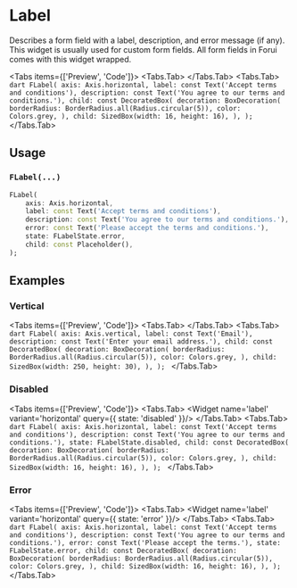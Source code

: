 
# Label
Describes a form field with a label, description, and error message (if any). This widget is usually used for custom
form fields. All form fields in Forui comes with this widget wrapped.

<LinkBadgeGroup>
    <LinkBadge label="API Reference" href="https://pub.dev/documentation/forui/latest/forui.widgets.label/forui.widgets.label-library.html"/>
</LinkBadgeGroup>

<Tabs items={['Preview', 'Code']}>
  <Tabs.Tab>
    <Widget name='label' variant='horizontal' query={{}}/>
  </Tabs.Tab>
  <Tabs.Tab>
    ```dart
    FLabel(
        axis: Axis.horizontal,
        label: const Text('Accept terms and conditions'),
        description: const Text('You agree to our terms and conditions.'),
        child: const DecoratedBox(
          decoration: BoxDecoration(
            borderRadius: BorderRadius.all(Radius.circular(5)),
            color: Colors.grey,
          ),
          child: SizedBox(width: 16, height: 16),
        ),
    );
    ```
  </Tabs.Tab>
</Tabs>

## Usage

### `FLabel(...)`

```dart
FLabel(
    axis: Axis.horizontal,
    label: const Text('Accept terms and conditions'),
    description: const Text('You agree to our terms and conditions.'),
    error: const Text('Please accept the terms and conditions.'),
    state: FLabelState.error,
    child: const Placeholder(),
);
```

## Examples

### Vertical
<Tabs items={['Preview', 'Code']}>
    <Tabs.Tab>
        <Widget name='label' variant='vertical' query={{}}/>
    </Tabs.Tab>
    <Tabs.Tab>
        ```dart
        FLabel(
            axis: Axis.vertical,
            label: const Text('Email'),
            description: const Text('Enter your email address.'),
            child: const DecoratedBox(
              decoration: BoxDecoration(
                borderRadius: BorderRadius.all(Radius.circular(5)),
                color: Colors.grey,
              ),
              child: SizedBox(width: 250, height: 30),
            ),
        );
        ```
    </Tabs.Tab>
</Tabs>

### Disabled
<Tabs items={['Preview', 'Code']}>
  <Tabs.Tab>
    <Widget name='label' variant='horizontal' query={{ state: 'disabled' }}/>
  </Tabs.Tab>
  <Tabs.Tab>
    ```dart
    FLabel(
        axis: Axis.horizontal,
        label: const Text('Accept terms and conditions'),
        description: const Text('You agree to our terms and conditions.'),
        state: FLabelState.disabled,
        child: const DecoratedBox(
          decoration: BoxDecoration(
            borderRadius: BorderRadius.all(Radius.circular(5)),
            color: Colors.grey,
          ),
          child: SizedBox(width: 16, height: 16),
        ),
    );
    ```
  </Tabs.Tab>
</Tabs>

### Error
<Tabs items={['Preview', 'Code']}>
  <Tabs.Tab>
    <Widget name='label' variant='horizontal' query={{ state: 'error' }}/>
  </Tabs.Tab>
  <Tabs.Tab>
    ```dart
    FLabel(
        axis: Axis.horizontal,
        label: const Text('Accept terms and conditions'),
        description: const Text('You agree to our terms and conditions.'),
        error: const Text('Please accept the terms.'),
        state: FLabelState.error,
        child: const DecoratedBox(
          decoration: BoxDecoration(
            borderRadius: BorderRadius.all(Radius.circular(5)),
            color: Colors.grey,
          ),
          child: SizedBox(width: 16, height: 16),
        ),
    );
    ```
  </Tabs.Tab>
</Tabs>
